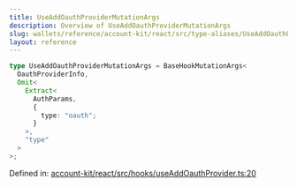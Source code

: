 ```yaml
---
title: UseAddOauthProviderMutationArgs
description: Overview of UseAddOauthProviderMutationArgs
slug: wallets/reference/account-kit/react/src/type-aliases/UseAddOauthProviderMutationArgs
layout: reference
---
```


```ts
type UseAddOauthProviderMutationArgs = BaseHookMutationArgs<
  OauthProviderInfo,
  Omit<
    Extract<
      AuthParams,
      {
        type: "oauth";
      }
    >,
    "type"
  >
>;
```

Defined in: [account-kit/react/src/hooks/useAddOauthProvider.ts:20](https://github.com/alchemyplatform/aa-sdk/blob/4987bdd63823427c48ec21401b71fa3cfc2d0675/account-kit/react/src/hooks/useAddOauthProvider.ts#L20)

